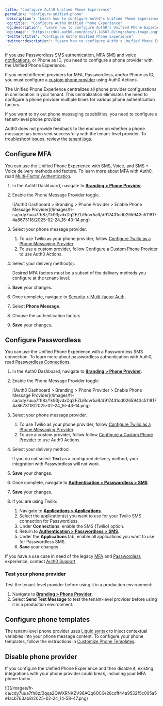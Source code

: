 ```yaml
---
title: "Configure Auth0 Unified Phone Experience"
permalink: "configure-unified-phone"
'description': "Learn how to configure Auth0's Unified Phone Experience for MFA and Passwordless."
'og:title': "Configure Auth0 Unified Phone Experience"
'og:description': "Learn how to configure Auth0's Unified Phone Experience for MFA and Passwordless."
'og:image': "https://cdn2.auth0.com/docs/1.14567.0/img/share-image.png"
'twitter:title': "Configure Auth0 Unified Phone Experience"
'twitter:description': "Learn how to configure Auth0's Unified Phone Experience for MFA and Passwordless."
---
```


<Card title="Avant de commencer">

If you use [Passwordless SMS authentication](/docs/fr-ca/authenticate/passwordless/authentication-methods/use-sms-gateway-passwordless), [MFA SMS and voice notifications](/docs/fr-ca/secure/multi-factor-authentication/multi-factor-authentication-factors/configure-sms-voice-notifications-mfa), or Phone as ID, you need to configure a phone provider with the Unified Phone Experience.

If you need different providers for MFA, Passwordless, and/or Phone as ID, you must configure a [custom phone provider](/docs/fr-ca/customize/phone-messages/configure-phone-messaging-providers/configure-a-custom-phone-provider) using Auth0 Actions.

</Card>

The Unified Phone Experience centralizes all phone provider configurations in one location in your tenant. This centralization eliminates the need to configure a phone provider multiple times for various phone authentication factors.

If you want to try out phone messaging capabilities, you need to configure a tenant-level phone provider.

<Callout icon="file-lines" color="#0EA5E9" iconType="regular">

Auth0 does not provide feedback to the end user on whether a phone message has been sent successfully with the tenant-level provider. To troubleshoot issues, review the [tenant logs](/docs/fr-ca/deploy-monitor/logs).

</Callout>

## Configure MFA

You can use the Unified Phone Experience with SMS, Voice, and SMS + Voice delivery methods and factors. To learn more about <Tooltip href="/docs/docs/fr-ca/glossary?term=multifactor-authentication" tip="Authentification multifacteur (MFA)
Processus d’authentification de l’utilisateur qui utilise un facteur en plus du nom d’utilisateur et du mot de passe, tel qu’un code par SMS." cta="Voir le glossaire">MFA</Tooltip> with Auth0, read [Multi-Factor Authentication](/docs/fr-ca/secure/multi-factor-authentication).

1. In the Auth0 Dashboard, navigate to [**Branding > Phone Provider**](https://manage.auth0.com/#/phone/templates/phone/provider).
2. Enable the Phone Message Provider toggle.

   <Frame>![Auth0 Dashboard > Branding > Phone Provider > Enable Phone Message Provider](/images/fr-ca/cdy7uua7fh8z/1k93jvdxDq2FZLiRdvr5aR/d917431cd0265943c5118174a8673118/2025-02-24_16-43-14.png)</Frame>

3. Select your phone message provider.

   1. To use Twilio as your phone provider, follow [Configure Twilio as a Phone Messaging Provider](/docs/fr-ca/customize/phone-messages/configure-phone-messaging-providers/configure-twilio-as-a-phone-messaging-provider).
   2. To use a custom provider, follow [Configure a Custom Phone Provider](/docs/fr-ca/customize/phone-messages/configure-phone-messaging-providers/configure-a-custom-phone-provider) to use Auth0 Actions.
4. Select your delivery method(s).

   <Callout icon="file-lines" color="#0EA5E9" iconType="regular">

   Desired MFA factors must be a subset of the delivery methods you configure at the tenant-level.

   </Callout>

5. **Save** your changes.
6. Once complete, navigate to [Security > Multi-factor Auth](https://manage.auth0.com/#/security/mfa).
7. Select **Phone Message**.
8. Choose the authentication factors.
9. **Save** your changes.

## Configure Passwordless

You can use the Unified Phone Experience with a <Tooltip href="/docs/docs/fr-ca/glossary?term=passwordless" tip="Sans mot de passe
Forme d’authentification qui ne repose pas sur un mot de passe comme premier facteur." cta="Voir le glossaire">Passwordless</Tooltip> SMS connection. To learn more about passwordless authentication with Auth0, read [Passwordless Connections](/docs/fr-ca/authenticate/passwordless).

1. In the Auth0 Dashboard, navigate to [**Branding > Phone Provider**](https://manage.auth0.com/#/phone/templates/phone/provider).
2. Enable the Phone Message Provider toggle.

   <Frame>![Auth0 Dashboard > Branding > Phone Provider > Enable Phone Message Provider](/images/fr-ca/cdy7uua7fh8z/1k93jvdxDq2FZLiRdvr5aR/d917431cd0265943c5118174a8673118/2025-02-24_16-43-14.png)</Frame>

3. Select your phone message provider.

   1. To use Twilio as your phone provider, follow [Configure Twilio as a Phone Messaging Provider](/docs/fr-ca/customize/phone-messages/configure-phone-messaging-providers/configure-twilio-as-a-phone-messaging-provider).
   2. To use a custom provider, follow follow [Configure a Custom Phone Provider](/docs/fr-ca/customize/phone-messages/configure-phone-messaging-providers/configure-a-custom-phone-provider) to use Auth0 Actions.
4. Select your delivery method.

   <Callout icon="file-lines" color="#0EA5E9" iconType="regular">

   If you do not select **Text** as a configured delivery method, your integration with Passwordless will not work.

   </Callout>

5. **Save** your changes.
6. Once complete, navigate to [**Authentication > Passwordless > SMS**](https://manage.auth0.com/#/connections/passwordless).
7. **Save** your changes.
8. If you are using Twilio:

   1. Navigate to [**Applications > Applications**](https://manage.auth0.com/#/applications).
   2. Select the application(s) you want to use for your Twilio SMS connection for Passwordless.
   3. Under **Connections**, enable the SMS (Twilio) option.
   4. Return to [**Authentication > Passwordless > SMS**](https://manage.auth0.com/#/connections/passwordless).
   5. Under the **Applications** tab, enable all applications you want to use for Passwordless SMS.
   6. **Save** your changes.

<Callout icon="file-lines" color="#0EA5E9" iconType="regular">

If you have a use case in need of the legacy [MFA](/docs/fr-ca/secure/multi-factor-authentication/multi-factor-authentication-factors/configure-sms-voice-notifications-mfa) and [Passwordless](/docs/fr-ca/authenticate/passwordless/authentication-methods/use-sms-gateway-passwordless) experience, contact [Auth0 Support](https://auth0.com/docs/troubleshoot/customer-support).

</Callout>

### Test your phone provider

Test the tenant-level provider before using it in a production environment:

1. Navigate to [**Branding > Phone Provider**](https://manage.auth0.com/#/phone/templates/phone/provider).
2. Select **Send Test Message** to test the tenant-level provider before using it in a production environment.

## Configure phone templates

The tenant-level phone provider uses [Liquid syntax](https://github.com/Shopify/liquid/wiki/Liquid-for-Designers) to inject contextual variables into your phone message content. To configure your phone templates, follow the instructions in [Customize Phone Templates](/docs/fr-ca/customize/phone-messages/customize-phone-templates).

## Disable phone provider

If you configure the Unified Phone Experience and then disable it, existing integrations with your phone provider could break, including your MFA phone factor.

<Frame>![](/images/fr-ca/cdy7uua7fh8z/3qqa2QWXRNKZV96AQq6O0G/28cdff44a9532f5c005a5e1acb763ab8/2025-02-24_14-58-47.png)</Frame>

